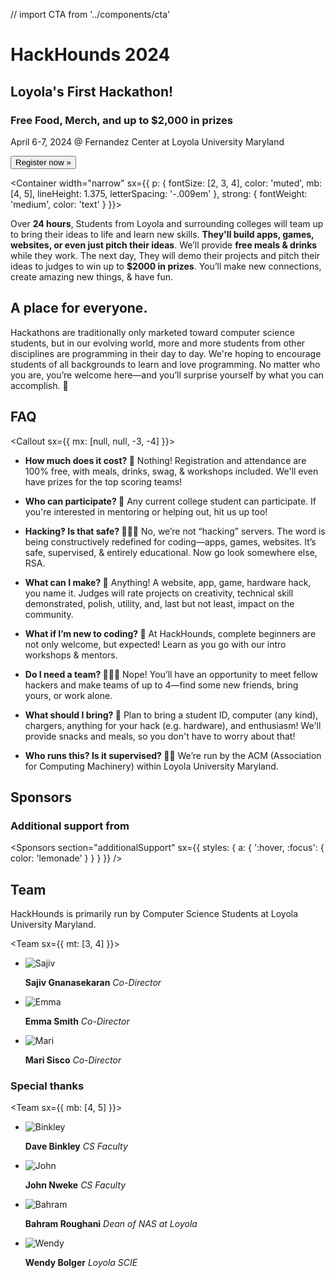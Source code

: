 // import CTA from '../components/cta'

<Banner>

# HackHounds 2024

## Loyola's First Hackathon!

### Free Food, Merch, and up to $2,000 in prizes

April 6-7, 2024 @ Fernandez Center at Loyola University Maryland

<Link href="/register">
  <Button
    as="a"
    sx={{
      bg: 'lemonade',
      color: 'white',
      borderRadius: 'circle',
      fontFamily: 'inherit',
      fontSize: [2, 3],
      lineHeight: 2,
      cursor: 'pointer',
      px: 4,
      mt: [3, 4],
      transition: 'transform ease .125s',
      ':hover, :focus': {
        transform: 'scale(1.0625)'
      }
    }}>
    Register now »
  </Button>
</Link>

</Banner>

<Container
width="narrow"
sx={{
    p: {
      fontSize: [2, 3, 4],
      color: 'muted',
      mb: [4, 5],
      lineHeight: 1.375,
      letterSpacing: '-.009em'
    },
    strong: {
      fontWeight: 'medium',
      color: 'text'
    }
  }}>

Over **24 hours**, Students from Loyola and surrounding colleges will team up to bring their
ideas to life and learn new skills. **They'll build apps, games, websites, or even just pitch their ideas**.
We’ll provide **free meals & drinks** while they work. The next day, They will demo their
projects and pitch their ideas to judges to win up to **$2000 in prizes**.
You’ll make new connections, create amazing new things, & have fun.

</Container>

<Gallery>

<Photo showAlt alt="Work in teams of up to 4 students" src="./static/ctf.png" />
<Photo showAlt alt="Fully immerse into a project for 24 hours" src="./static/codefor24.png" />

<Box variant="card">

## A place for everyone.

Hackathons are traditionally only marketed toward computer science students, 
but in our evolving world, more and more students from other disciplines are programming in their day to day. 
We're hoping to encourage students of all backgrounds to learn and love programming.
No matter who you are, you’re welcome here—and you’ll surprise yourself by what you can accomplish. 💛

</Box>

<Photo showAlt alt="Work together to find solutions" src="./static/sajivhelp.png" />

</Gallery>

<Container>

## FAQ

<Callout sx={{ mx: [null, null, -3, -4] }}>
<FAQ>

- **How much does it cost? 💸**
  Nothing! Registration and attendance are 100% free, with meals, drinks, swag, & workshops included. We'll even have prizes for the top scoring teams!

- **Who can participate? 🔭**
  Any current college student can participate. If you're interested in mentoring or helping out, hit us up too!

- **Hacking‽ Is that safe? 👨🏿‍💻**
  No, we’re not “hacking” servers. The word is being constructively redefined for coding—apps, games, websites. It’s safe, supervised, & entirely educational. Now go look somewhere else, RSA.

- **What can I make? 🤖**
  Anything! A website, app, game, hardware hack, you name it. Judges will rate projects on creativity, technical skill demonstrated, polish, utility, and, last but not least, impact on the community.

- **What if I’m new to coding? 👾**
  At HackHounds, complete beginners are not only welcome, but expected! Learn as you go with our intro workshops & mentors.

- **Do I need a team? 👨‍👧‍👧**
  Nope! You’ll have an opportunity to meet fellow hackers and make teams of up to 4—find some new friends, bring yours, or work alone.

- **What should I bring? 🧳**
  Plan to bring a student ID, computer (any kind), chargers, anything for your hack (e.g. hardware), and enthusiasm! We'll provide snacks and meals, so you don't have to worry about that!

- **Who runs this? Is it supervised? 👨‍🏫**
  We’re run by the ACM (Association for Computing Machinery) within Loyola University Maryland.

</FAQ>
</Callout>

## Sponsors

<Sponsors />

### Additional support from

<Sponsors
section="additionalSupport"
sx={{
    styles: {
      a: {
        ':hover, :focus': {
          color: 'lemonade'
        }
      }
    }
  }} />

## Team

HackHounds is primarily run by Computer Science Students at Loyola University Maryland.

<Team sx={{ mt: [3, 4] }}>

- ![Sajiv](static/profiles/sajiv.jpg)

  **Sajiv Gnanasekaran** _Co-Director_

- ![Emma](https://angelhacks.org/static/profiles/kai.png)

  **Emma Smith** _Co-Director_

- ![Mari](https://angelhacks.org/static/profiles/damian.jpg)

  **Mari Sisco** _Co-Director_

</Team>

### Special thanks

<Team sx={{ mb: [4, 5] }}>

- ![Binkley](./static/profiles/binkley.jpg)

  **Dave Binkley** _CS Faculty_

- ![John](./static/profiles/nweke-john.jpg)

  **John Nweke** _CS Faculty_

- ![Bahram](https://www.loyola.edu/_media/academics/physics/images/faculty-staff/bahram.jpg)

  **Bahram Roughani** _Dean of NAS at Loyola_

- ![Wendy](https://www.loyola.edu/_media/news/images/2022/0817-wendy-bolger.jpg)

  **Wendy Bolger** _Loyola SCIE_

</Team>

</Container>
